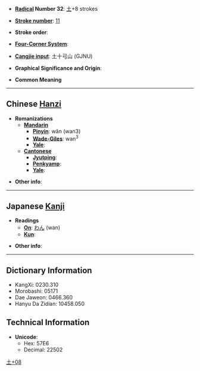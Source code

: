 * '''[[Wiktionary:Chinese radical index| Radical]] Number 32''': [[Wiktionary:Chinese radical index 土|土]]+8 strokes

* '''[[Wiktionary:Chinese total strokes index|Stroke number]]''': [[Wiktionary:Chinese total strokes index 11|11]]

* '''Stroke order''': 

* '''[[Wiktionary:Chinese four corner index|Four-Corner System]]''': 

* '''[[Wiktionary:Chinese Cangjie index|Cangjie input]]''': 土十弓山 (GJNU)

* '''Graphical Significance and Origin''': 

* '''Common Meaning''' [[Category:CJKV Character articles lacking a common meaning|土+08]]

----

== Chinese [[Hanzi]] ==

* '''Romanizations'''
** '''[[Mandarin]]'''
*** '''[[Pinyin]]''': wǎn (wan3)
*** '''[[Wade-Giles]]''': wan<sup>3</sup>
*** '''[[Yale]]''': 
** '''[[Cantonese]]'''
*** '''[[Jyutping]]''':
*** '''[[Penkyamp]]''': 
*** '''[[Yale]]''': 

* '''Other info''': 

----

== Japanese [[Kanji]] ==

* '''Readings'''
** '''[[On]]''': [[わん]] (wan)
** '''[[Kun]]''': 

* '''Other info''':  

----

== Dictionary Information ==

* KangXi: 0230.310
* Morobashi: 05171
* Dae Jaweon: 0466.360
* Hanyu Da Zidian: 10458.050

== Technical Information ==

* '''Unicode''':
** Hex: 57E6
** Decimal: 22502